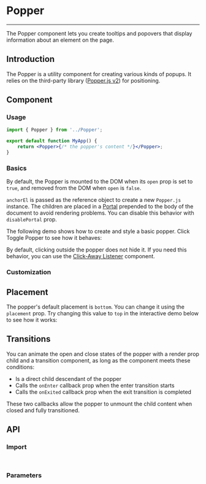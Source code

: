 
<Meta title="Utils/Popper" />

# Popper

---

The Popper component lets you create tooltips and popovers that display information about an element on the page.

## Introduction

The Popper is a utility component for creating various kinds of popups. It relies on the third-party library ([Popper.js v2](https://popper.js.org/docs/v2/)) for positioning.

## Component

### Usage

```jsx
import { Popper } from '../Popper';

export default function MyApp() {
    return <Popper>{/* the popper's content */}</Popper>;
}
```

### Basics

By default, the Popper is mounted to the DOM when its `open` prop is set to `true`, and removed from the DOM when `open` is `false`.

`anchorEl` is passed as the reference object to create a new `Popper.js` instance. The children are placed in a [Portal](?path=/docs/utils-portal--docs) prepended to the body of the document to avoid rendering problems. You can disable this behavior with `disablePortal` prop.

The following demo shows how to create and style a basic popper. Click Toggle Popper to see how it behaves:

<Canvas sourceState="hidden" of={PopperDefaultStories.PlacementPopper} />

By default, clicking outside the popper does not hide it. If you need this behavior, you can use the [Click-Away Listener](?path=/docs/utils-clickawaylistener--docs) component.

### Customization

## Placement

The popper's default placement is `bottom`. You can change it using the `placement` prop. Try changing this value to `top` in the interactive demo below to see how it works:

## Transitions

You can animate the open and close states of the popper with a render prop child and a transition component, as long as the component meets these conditions:

-   Is a direct child descendant of the popper
-   Calls the `onEnter` callback prop when the enter transition starts
-   Calls the `onExited` callback prop when the exit transition is completed

These two callbacks allow the popper to unmount the child content when closed and fully transitioned.

## API

### Import

```jsx
import { Popper } from '../Popper';
```

### Parameters

<ArgTypes of={Popper} />
